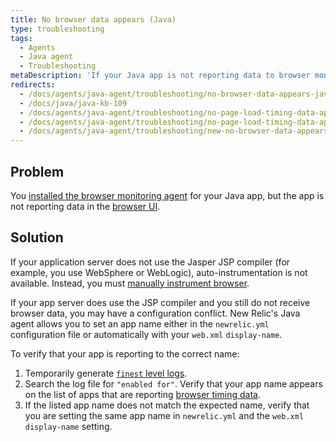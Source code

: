 ```yaml
---
title: No browser data appears (Java)
type: troubleshooting
tags:
  - Agents
  - Java agent
  - Troubleshooting
metaDescription: 'If your Java app is not reporting data to browser monitoring, follow these troubleshooting steps.'
redirects:
  - /docs/agents/java-agent/troubleshooting/no-browser-data-appears-java
  - /docs/java/java-kb-109
  - /docs/agents/java-agent/troubleshooting/no-page-load-timing-data-appears
  - /docs/agents/java-agent/troubleshooting/no-page-load-timing-data-appears-java
  - /docs/agents/java-agent/troubleshooting/new-no-browser-data-appears-java
---
```


## Problem

You [installed the browser monitoring agent](/docs/browser/new-relic-browser/installation/install-new-relic-browser-agent) for your Java app, but the app is not reporting data in the [browser UI](/docs/browser/new-relic-browser/getting-started/browser-overview-page-website-performance-summary).

## Solution

If your application server does not use the Jasper JSP compiler (for example, you use WebSphere or WebLogic), auto-instrumentation is not available. Instead, you must [manually instrument browser](/docs/java/page-load-timing-in-java#manual_instrumentation).

If your app server does use the JSP compiler and you still do not receive browser data, you may have a configuration conflict. New Relic's Java agent allows you to set an app name either in the `newrelic.yml` configuration file or automatically with your `web.xml` `display-name`.

To verify that your app is reporting to the correct name:

1. Temporarily generate [`finest` level logs](/docs/agents/java-agent/troubleshooting/generating-logs-troubleshooting).
2. Search the log file for `"enabled for"`. Verify that your app name appears on the list of apps that are reporting [browser timing data](/docs/agents/java-agent/instrumentation/page-load-timing-java).
3. If the listed app name does not match the expected name, verify that you are setting the same app name in `newrelic.yml` and the `web.xml` `display-name` setting.

